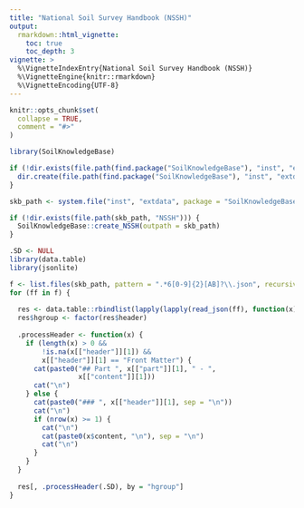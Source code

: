 ```yaml
---
title: "National Soil Survey Handbook (NSSH)"
output: 
  rmarkdown::html_vignette:
    toc: true
    toc_depth: 3
vignette: >
  %\VignetteIndexEntry{National Soil Survey Handbook (NSSH)}
  %\VignetteEngine{knitr::rmarkdown}
  %\VignetteEncoding{UTF-8}
---
```


```r
knitr::opts_chunk$set(
  collapse = TRUE,
  comment = "#>"
)
```

```r
library(SoilKnowledgeBase)

if (!dir.exists(file.path(find.package("SoilKnowledgeBase"), "inst", "extdata"))) {
  dir.create(file.path(find.package("SoilKnowledgeBase"), "inst", "extdata"), recursive = TRUE)
}

skb_path <- system.file("inst", "extdata", package = "SoilKnowledgeBase")

if (!dir.exists(file.path(skb_path, "NSSH"))) {
  SoilKnowledgeBase::create_NSSH(outpath = skb_path)
}
```

```r
.SD <- NULL
library(data.table)
library(jsonlite)

f <- list.files(skb_path, pattern = ".*6[0-9]{2}[AB]?\\.json", recursive = TRUE, full.names = TRUE)
for (ff in f) {
  
  res <- data.table::rbindlist(lapply(lapply(read_json(ff), function(x) lapply(x, data.frame)), data.table::rbindlist), fill = TRUE)
  res$hgroup <- factor(res$header)
  
  .processHeader <- function(x) {
    if (length(x) > 0 && 
        !is.na(x[["header"]][1]) &&
        x[["header"]][1] == "Front Matter") {
      cat(paste0("## Part ", x[["part"]][1], " - ",
                 x[["content"]][1]))
      cat("\n")
    } else {
      cat(paste0("### ", x[["header"]][1], sep = "\n"))
      cat("\n")
      if (nrow(x) >= 1) {
        cat("\n")
        cat(paste0(x$content, "\n"), sep = "\n")
        cat("\n")
      }
    }
  }
  
  res[, .processHeader(.SD), by = "hgroup"]
}
```
